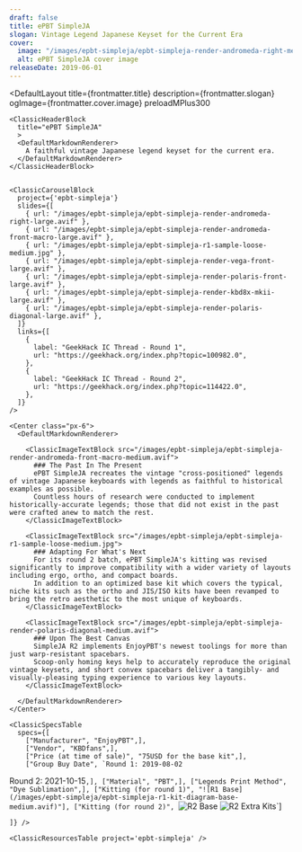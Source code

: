 ```yaml
---
draft: false
title: ePBT SimpleJA
slogan: Vintage Legend Japanese Keyset for the Current Era
cover:
  image: "/images/epbt-simpleja/epbt-simpleja-render-andromeda-right-medium.avif"
  alt: ePBT SimpleJA cover image
releaseDate: 2019-06-01
---
```


<DefaultLayout 
  title={frontmatter.title} 
  description={frontmatter.slogan}
  ogImage={frontmatter.cover.image}
  preloadMPlus300
>

  <ClassicBlurredHeader src={frontmatter.cover.image} />

  <div class="container mx-auto">

    <ClassicHeaderBlock 
      title="ePBT SimpleJA"
      >
      <DefaultMarkdownRenderer>
        A faithful vintage Japanese legend keyset for the current era.
      </DefaultMarkdownRenderer>
    </ClassicHeaderBlock>


    <ClassicCarouselBlock 
      project={'epbt-simpleja'} 
      slides={[
        { url: "/images/epbt-simpleja/epbt-simpleja-render-andromeda-right-large.avif" },
        { url: "/images/epbt-simpleja/epbt-simpleja-render-andromeda-front-macro-large.avif" },
        { url: "/images/epbt-simpleja/epbt-simpleja-r1-sample-loose-medium.jpg" },
        { url: "/images/epbt-simpleja/epbt-simpleja-render-vega-front-large.avif" },
        { url: "/images/epbt-simpleja/epbt-simpleja-render-polaris-front-large.avif" },
        { url: "/images/epbt-simpleja/epbt-simpleja-render-kbd8x-mkii-large.avif" },
        { url: "/images/epbt-simpleja/epbt-simpleja-render-polaris-diagonal-large.avif" },
      ]} 
      links={[
        {
          label: "GeekHack IC Thread - Round 1",
          url: "https://geekhack.org/index.php?topic=100982.0",
        },
        {
          label: "GeekHack IC Thread - Round 2",
          url: "https://geekhack.org/index.php?topic=114422.0",
        },
      ]}
    />

    <Center class="px-6">
      <DefaultMarkdownRenderer>

        <ClassicImageTextBlock src="/images/epbt-simpleja/epbt-simpleja-render-andromeda-front-macro-medium.avif">
          ### The Past In The Present
          ePBT SimpleJA recreates the vintage "cross-positioned" legends of vintage Japanese keyboards with legends as faithful to historical examples as possible.  
          Countless hours of research were conducted to implement historically-accurate legends; those that did not exist in the past were crafted anew to match the rest.
        </ClassicImageTextBlock>

        <ClassicImageTextBlock src="/images/epbt-simpleja/epbt-simpleja-r1-sample-loose-medium.jpg">
          ### Adapting For What's Next
          For its round 2 batch, ePBT SimpleJA's kitting was revised significantly to improve compatibility with a wider variety of layouts including ergo, ortho, and compact boards.  
          In addition to an optimized base kit which covers the typical, niche kits such as the ortho and JIS/ISO kits have been revamped to bring the retro aesthetic to the most unique of keyboards. 
        </ClassicImageTextBlock> 

        <ClassicImageTextBlock src="/images/epbt-simpleja/epbt-simpleja-render-polaris-diagonal-medium.avif">
          ### Upon The Best Canvas
          SimpleJA R2 implements EnjoyPBT's newest toolings for more than just warp-resistant spacebars.  
          Scoop-only homing keys help to accurately reproduce the original vintage keysets, and short convex spacebars deliver a tangibly- and visually-pleasing typing experience to various key layouts.
        </ClassicImageTextBlock> 

      </DefaultMarkdownRenderer>
    </Center>

    <ClassicSpecsTable 
      specs={[
        ["Manufacturer", "EnjoyPBT",],
        ["Vendor", "KBDfans",],
        ["Price (at time of sale)", "75USD for the base kit",],
        ["Group Buy Date", `Round 1: 2019-08-02  
Round 2: 2021-10-15`,],
        ["Material", "PBT",],
        ["Legends Print Method", "Dye Sublimation",],
        ["Kitting (for round 1)", "![R1 Base](/images/epbt-simpleja/epbt-simpleja-r1-kit-diagram-base-medium.avif)"],
        ["Kitting (for round 2)", `![R2 Base](/images/epbt-simpleja/epbt-simpleja-r2-kit-diagram-base-medium.avif)
![R2 Extra Kits](/images/epbt-simpleja/epbt-simpleja-r2-kit-diagram-extrakits-medium.avif)`]
        
    ]} />

    <ClassicResourcesTable project='epbt-simpleja' />

  </div>

</DefaultLayout>
